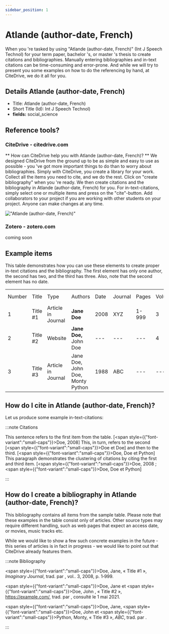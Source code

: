 ```yaml
---
sidebar_position: 1
---
```


# Atlande (author-date, French)

When you 're tasked by using "Atlande (author-date, French)" (Int J Speech Technol) for your term paper, bachelor 's, or master 's thesis to create citations and bibliographies.
Manually entering bibliographies and in-text citations can be time-consuming and error-prone. And while we will try to present you some examples on how to do the referencing by hand, at CiteDrive, we do it all for you.

## Details  Atlande (author-date, French)
* Title: Atlande (author-date, French)
* Short Title (Id): Int J Speech Technol)
* **fields:** social_science

## Reference tools?
### CiteDrive - citedrive.com
** How can CiteDrive help you with Atlande (author-date, French)? **
We designed CiteDrive from the ground up to be as simple and easy to use as possible - you 've got more important things to do than to worry about bibliographies. Simply with CiteDrive, you create a library for your work. Collect all the items you need to cite, and we do the rest. Click on "create bibliography" when you 're ready. We then create citations and the bibliography in Atlande (author-date, French) for you. For in-text-citations, simply select one or multiple items and press on the "cite"-button. Add collaborators to your project if you are working with other students on your project. Anyone can make changes at any time.


!["Atlande (author-date, French)"](images/atlande-authordate-french.svg "Choose Atlande (author-date, French) in the CiteDrive App")

### Zotero - zotero.com

coming soon

## Example items

This table demonstrates how you can use these elements to create proper in-text citations and the bibliography. The first element has only one author, the second has two, and the third has three. Also, note that the second element has no date.


<table>
  <tr>
   <td>Number
   </td>
   <td>Title
   </td>
   <td>Type
   </td>
   <td>Authors
   </td>
   <td>Date
   </td>
   <td>Journal
   </td>
   <td>Pages
   </td>
   <td>Volume
   </td>
   <td>Issue
   </td>
   <td>Access Date
   </td>
  </tr>
  <tr>
   <td>1
   </td>
   <td>Title #1
   </td>
   <td>Article in Journal
   </td>
   <td><strong>Jane Doe</strong>
   </td>
   <td>2008
   </td>
   <td>XYZ
   </td>
   <td>1-999
   </td>
   <td>3
   </td>
   <td>2
   </td>
   <td>--
   </td>
  </tr>
  <tr>
   <td>
2
   </td>
   <td>Title #2
   </td>
   <td>Website
   </td>
   <td><strong>Jane Doe, </strong>John Doe
   </td>
   <td>---
   </td>
   <td>---
   </td>
   <td>---
   </td>
   <td>4
   </td>
   <td>---
   </td>
   <td>2020-05-01
   </td>
  </tr>
  <tr>
   <td>3
   </td>
   <td>Title #3
   </td>
   <td>Article in Journal
   </td>
   <td>Jane Doe, John Doe, Monty Python
   </td>
   <td>1988
   </td>
   <td>ABC
   </td>
   <td>---
   </td>
   <td>---
   </td>
   <td>16
   </td>
   <td>---
   </td>
  </tr>
</table>



## How do I cite in  Atlande (author-date, French)?

Let us produce some example in-text-citations:

:::note Citations


This sentence refers to the first item from the table. [<span style={{"font-variant":"small-caps"}}>Doe</span>, 2008] This, in turn, refers to the second [<span style={{"font-variant":"small-caps"}}>Doe et Doe</span>]
and then to the third.  [<span style={{"font-variant":"small-caps"}}>Doe, Doe et Python</span>]
This paragraph demonstrates the clustering of citations by citing the first and third item. [<span style={{"font-variant":"small-caps"}}>Doe</span>, 2008 ; <span style={{"font-variant":"small-caps"}}>Doe, Doe et Python</span>]

:::

## How do I create a bibliography in Atlande (author-date, French)?

This bibliography contains all items from the sample table. Please note that these examples in the table consist only of articles. Other source types may require different handling, such as web pages that expect an access date, or movies, music tracks etc.

While we would like to show a few such concrete examples in the future - this series of articles is in fact in progress - we would like to point out that CiteDrive already features them.

:::note Bibliography

<span style={{"font-variant":"small-caps"}}>Doe</span>,  Jane, « Title #1 », <i>Imaginary Journal</i>, trad. par , vol.. 3, 2008, p. 1‑999.

<span style={{"font-variant":"small-caps"}}>Doe</span>,  Jane et <span style={{"font-variant":"small-caps"}}>Doe</span>,  John , « Title #2 », https://example.com/, trad. par ,  consulté le  1 mai 2021.

<span style={{"font-variant":"small-caps"}}>Doe</span>,  Jane, <span style={{"font-variant":"small-caps"}}>Doe</span>,  John et <span style={{"font-variant":"small-caps"}}>Python</span>,  Monty, « Title #3 », <i>ABC</i>, trad. par .



:::


        